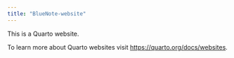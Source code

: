 ```yaml
---
title: "BlueNote-website"
---
```


This is a Quarto website.

To learn more about Quarto websites visit <https://quarto.org/docs/websites>.
